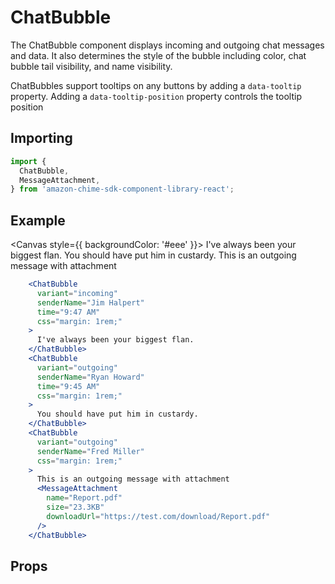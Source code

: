 

# ChatBubble

The ChatBubble component displays incoming and outgoing chat messages and data.
It also determines the style of the bubble including color, chat bubble tail visibility, and name visibility.

ChatBubbles support tooltips on any buttons by adding a `data-tooltip` property. Adding a `data-tooltip-position` property controls the tooltip position

## Importing

```javascript
import {
  ChatBubble,
  MessageAttachment,
} from 'amazon-chime-sdk-component-library-react';
```

## Example

<Canvas style={{ backgroundColor: '#eee' }}>
  <ThemeProvider theme={lightTheme}>
    <GlobalStyles />
    <ChatBubble
      variant="incoming"
      senderName="Jim Halpert"
      time="9:47 AM"
      css="margin: 1rem;"
    >
      I've always been your biggest flan.
    </ChatBubble>
    <ChatBubble
      variant="outgoing"
      senderName="Ryan Howard"
      time="9:45 AM"
      css="margin: 1rem;"
    >
      You should have put him in custardy.
    </ChatBubble>
    <ChatBubble
      variant="outgoing"
      senderName="Fred Miller"
      css="margin: 1rem;"
    >
      This is an outgoing message with attachment
      <MessageAttachment
        name="Report.pdf"
        size="23.3KB"
        downloadUrl="https://test.com/download/Report.pdf"
      />
    </ChatBubble>
  </ThemeProvider>
</Canvas>

```jsx
    <ChatBubble
      variant="incoming"
      senderName="Jim Halpert"
      time="9:47 AM"
      css="margin: 1rem;"
    >
      I've always been your biggest flan.
    </ChatBubble>
    <ChatBubble
      variant="outgoing"
      senderName="Ryan Howard"
      time="9:45 AM"
      css="margin: 1rem;"
    >
      You should have put him in custardy.
    </ChatBubble>
    <ChatBubble
      variant="outgoing"
      senderName="Fred Miller"
      css="margin: 1rem;"
    >
      This is an outgoing message with attachment
      <MessageAttachment
        name="Report.pdf"
        size="23.3KB"
        downloadUrl="https://test.com/download/Report.pdf"
      />
    </ChatBubble>
```

## Props

<Props of={ChatBubble} />
